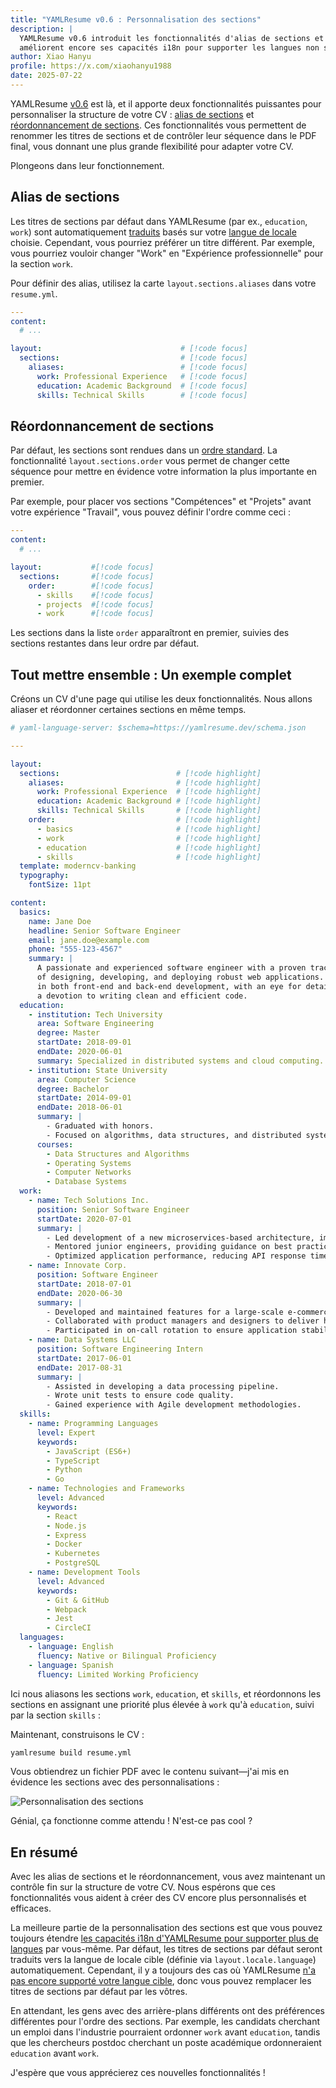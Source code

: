 ```yaml
---
title: "YAMLResume v0.6 : Personnalisation des sections"
description: |
  YAMLResume v0.6 introduit les fonctionnalités d'alias de sections et de réordonnancement qui
  améliorent encore ses capacités i18n pour supporter les langues non supportées.
author: Xiao Hanyu
profile: https://x.com/xiaohanyu1988
date: 2025-07-22
---
```


YAMLResume [v0.6](https://github.com/yamlresume/yamlresume/releases/tag/v0.6.0)
est là, et il apporte deux fonctionnalités puissantes pour personnaliser la
structure de votre CV : [alias de sections](/docs/layout/sections/aliases) et [réordonnancement de
sections](/docs/layout/sections/reorder). Ces fonctionnalités vous permettent de renommer
les titres de sections et de contrôler leur séquence dans le PDF final, vous donnant une plus grande
flexibilité pour adapter votre CV.

Plongeons dans leur fonctionnement.

## Alias de sections

Les titres de sections par défaut dans YAMLResume (par ex., `education`, `work`) sont
automatiquement [traduits](/docs/layout/sections/docs/content/multi-languages)
basés sur votre [langue de locale](/docs/layout#locale) choisie. Cependant, vous pourriez
préférer un titre différent. Par exemple, vous pourriez vouloir changer "Work" en
"Expérience professionnelle" pour la section `work`.

Pour définir des alias, utilisez la carte `layout.sections.aliases` dans votre `resume.yml`.

```yml lineNumbers title="resume.yml"
---
content:
  # ...

layout:                               # [!code focus]
  sections:                           # [!code focus]
    aliases:                          # [!code focus]
      work: Professional Experience   # [!code focus]
      education: Academic Background  # [!code focus]
      skills: Technical Skills        # [!code focus]
```


## Réordonnancement de sections

Par défaut, les sections sont rendues dans un [ordre
standard](/docs/layout/sections/reorder#default-section-order). La
fonctionnalité `layout.sections.order` vous permet de changer cette séquence pour mettre en évidence votre
information la plus importante en premier.

Par exemple, pour placer vos sections "Compétences" et "Projets" avant votre expérience "Travail",
vous pouvez définir l'ordre comme ceci :

```yml lineNumbers title="resume.yml"
---
content:
  # ...

layout:           #[!code focus]
  sections:       #[!code focus]
    order:        #[!code focus]
      - skills    #[!code focus]
      - projects  #[!code focus]
      - work      #[!code focus]
```

Les sections dans la liste `order` apparaîtront en premier, suivies des sections restantes
dans leur ordre par défaut.

## Tout mettre ensemble : Un exemple complet

Créons un CV d'une page qui utilise les deux fonctionnalités. Nous allons aliaser et
réordonner certaines sections en même temps.

```yml lineNumbers title="resume.yml"
# yaml-language-server: $schema=https://yamlresume.dev/schema.json

---

layout:
  sections:                          # [!code highlight]
    aliases:                         # [!code highlight]
      work: Professional Experience  # [!code highlight]
      education: Academic Background # [!code highlight]
      skills: Technical Skills       # [!code highlight]
    order:                           # [!code highlight]
      - basics                       # [!code highlight]
      - work                         # [!code highlight]
      - education                    # [!code highlight]
      - skills                       # [!code highlight]
  template: moderncv-banking
  typography:
    fontSize: 11pt

content:
  basics:
    name: Jane Doe
    headline: Senior Software Engineer
    email: jane.doe@example.com
    phone: "555-123-4567"
    summary: |
      A passionate and experienced software engineer with a proven track record
      of designing, developing, and deploying robust web applications. Skilled
      in both front-end and back-end development, with an eye for detail and
      a devotion to writing clean and efficient code.
  education:
    - institution: Tech University
      area: Software Engineering
      degree: Master
      startDate: 2018-09-01
      endDate: 2020-06-01
      summary: Specialized in distributed systems and cloud computing.
    - institution: State University
      area: Computer Science
      degree: Bachelor
      startDate: 2014-09-01
      endDate: 2018-06-01
      summary: |
        - Graduated with honors.
        - Focused on algorithms, data structures, and distributed systems.
      courses:
        - Data Structures and Algorithms
        - Operating Systems
        - Computer Networks
        - Database Systems
  work:
    - name: Tech Solutions Inc.
      position: Senior Software Engineer
      startDate: 2020-07-01
      summary: |
        - Led development of a new microservices-based architecture, improving system scalability and reliability.
        - Mentored junior engineers, providing guidance on best practices and code quality.
        - Optimized application performance, reducing API response times by 30%.
    - name: Innovate Corp.
      position: Software Engineer
      startDate: 2018-07-01
      endDate: 2020-06-30
      summary: |
        - Developed and maintained features for a large-scale e-commerce platform using React and Node.js.
        - Collaborated with product managers and designers to deliver high-quality user experiences.
        - Participated in on-call rotation to ensure application stability.
    - name: Data Systems LLC
      position: Software Engineering Intern
      startDate: 2017-06-01
      endDate: 2017-08-31
      summary: |
        - Assisted in developing a data processing pipeline.
        - Wrote unit tests to ensure code quality.
        - Gained experience with Agile development methodologies.
  skills:
    - name: Programming Languages
      level: Expert
      keywords:
        - JavaScript (ES6+)
        - TypeScript
        - Python
        - Go
    - name: Technologies and Frameworks
      level: Advanced
      keywords:
        - React
        - Node.js
        - Express
        - Docker
        - Kubernetes
        - PostgreSQL
    - name: Development Tools
      level: Advanced
      keywords:
        - Git & GitHub
        - Webpack
        - Jest
        - CircleCI
  languages:
    - language: English
      fluency: Native or Bilingual Proficiency
    - language: Spanish
      fluency: Limited Working Proficiency
```

Ici nous aliasons les sections `work`, `education`, et `skills`, et réordonnons les
sections en assignant une priorité plus élevée à `work` qu'à `education`, suivi par
la section `skills` :

Maintenant, construisons le CV :

```bash
yamlresume build resume.yml
```

Vous obtiendrez un fichier PDF avec le contenu suivant—j'ai mis en évidence les sections
avec des personnalisations :

![Personnalisation des sections](/static/images/blog/section-customization/resume-highlight.webp)

Génial, ça fonctionne comme attendu ! N'est-ce pas cool ?

## En résumé

Avec les alias de sections et le réordonnancement, vous avez maintenant un contrôle fin sur la
structure de votre CV. Nous espérons que ces fonctionnalités vous aident à créer des CV encore plus
personnalisés et efficaces.

La meilleure partie de la personnalisation des sections est que vous pouvez toujours étendre [les capacités i18n d'YAMLResume pour supporter plus
de langues](/docs/layout/sections/reorder#default-section-order) par vous-même. Par
défaut, les titres de sections par défaut seront traduits vers la langue de locale cible
(définie via `layout.locale.language`) automatiquement. Cependant, il y a
toujours des cas où YAMLResume [n'a pas encore supporté votre langue cible](https://github.com/yamlresume/yamlresume/discussions/36), donc vous pouvez
remplacer les titres de sections par défaut par les vôtres.

En attendant, les gens avec des arrière-plans différents ont des préférences différentes pour l'ordre des
sections. Par exemple, les candidats cherchant un emploi dans l'industrie pourraient ordonner
`work` avant `education`, tandis que les chercheurs postdoc cherchant un
poste académique ordonneraient `education` avant `work`.

J'espère que vous apprécierez ces nouvelles fonctionnalités !
